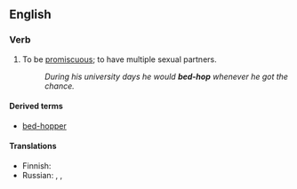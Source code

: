==English==

===Verb===
{{en-verb|head=[[bed]]-[[hop]]|bed-hops|bed-hopping|bed-hopped}}

# To be [[promiscuous]]; to have multiple sexual partners.
#: ''During his university days he would '''bed-hop''' whenever he got the chance.''

====Derived terms====
* [[bed-hopper]]

====Translations====
{{trans-top|to be promiscuous; to have multiple sexual partners}}
* Finnish: {{t|fi|lentää kukasta kukkaan}}
* Russian: {{t+|ru|развра́тничать|impf|sc=Cyrl}}, {{t+|ru|распу́тничать|impf|sc=Cyrl}}, {{t|ru|блядова́ть|impf|tr=bljadovátʹ}} {{qualifier|vulgar, of women}}
{{trans-mid}}
{{trans-bottom}}